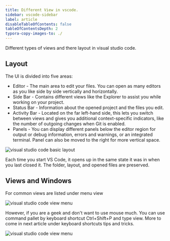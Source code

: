 ```yaml
---
title: Different View in vscode.
sidebar: vscode-sidebar
label: article
disableTableOfContents: false
tableOfContentsDepth: 2
typora-copy-images-to: ./
---
```


Different types of views and there layout in visual studio code.

## Layout

The UI is divided into five areas:

- Editor - The main area to edit your files. You can open as many editors as you like side by side vertically and horizontally.
- Side Bar - Contains different views like the Explorer to assist you while working on your project.
- Status Bar - Information about the opened project and the files you edit.
- Activity Bar - Located on the far left-hand side, this lets you switch between views and gives you additional context-specific indicators, like the number of outgoing changes when Git is enabled.
- Panels - You can display different panels below the editor region for output or debug information, errors and warnings, or an integrated terminal. Panel can also be moved to the right for more vertical space.

![visual studio code basic layout](./vscode-layout.png)

Each time you start VS Code, it opens up in the same state it was in when you last closed it. The folder, layout, and opened files are preserved.

## Views and Windows

For common views are listed under menu view

![visual studio code view menu](./vscode-view.png)

However, if you are a geek and don't want to use mouse much. You can use command pallet by keyboard shortcut Ctrl+Shift+P and type view. More to come in next article under keyboard shortcuts tips and tricks.

![visual studio code view menu](./vscode-cmd-view.png)
